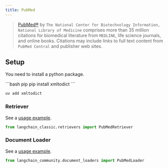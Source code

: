 ```yaml
---
title: PubMed
---
```


>[PubMed®](https://pubmed.ncbi.nlm.nih.gov/) by `The National Center for Biotechnology Information, National Library of Medicine`
> comprises more than 35 million citations for biomedical literature from `MEDLINE`, life science journals, and online books.
> Citations may include links to full text content from `PubMed Central` and publisher web sites.

## Setup
You need to install a python package.

<CodeGroup>
```bash pip
pip install xmltodict
```

```bash uv
uv add xmltodict
```
</CodeGroup>

### Retriever

See a [usage example](/oss/integrations/retrievers/pubmed).

```python
from langchain_classic.retrievers import PubMedRetriever
```

### Document Loader

See a [usage example](/oss/integrations/document_loaders/pubmed).

```python
from langchain_community.document_loaders import PubMedLoader
```
